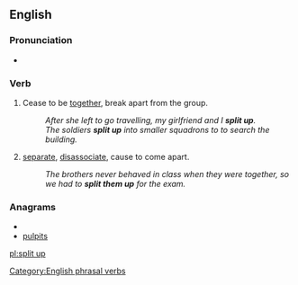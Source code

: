 ==English==

===Pronunciation===
* {{audio|En-us-split up.ogg|Audio (US)}}

===Verb===
{{en-verb|splits up|splitting up|split up|split up}}

# {{intransitive|idiomatic|Of a group of people}} Cease to be [[together]], break apart from the group.
#:''After she left to go travelling, my girlfriend and I '''split up'''.''
#:''The soldiers '''split up''' into smaller squadrons to to search the building.''
# {{transitive}} [[separate]], [[disassociate]], cause to come apart.
#:''The brothers never behaved in class when they were together, so we had to '''split them up''' for the exam.''

===Anagrams===
* {{alphagram|ilppstu}}
* [[pulpits#English|pulpits]]

[[Category:English phrasal verbs]]
[[pl:split up]]